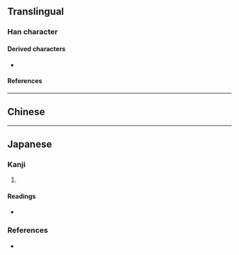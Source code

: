 {{also|労|勞}}
{{character info}}
{{character info|0x2F992}}
==Translingual==
{{stroke order|strokes=7}}
{{Han simplified forms|勞|労|劳}}

===Han character===
{{Han char|rn=19|rad=力|as=05|sn=7|four=|canj=TBKS|ids=⿱𫇦力}}

====Derived characters====
* {{l|mul|[[唠]] [[崂]] [[捞]] [[涝]] [[痨]] [[耢]] [[铹]] [[𣓿]] [[𤙯]] [[𦛨]] [[𫞧]] [[𫢬]] [[𫦰]] [[𫭼]] [[𫺘]] [[𬝃]] [[𬣿]] [[𬧤]] [[𬶗]] [[𭃪]] [[𭧻]] [[𮀤]] [[𮋫]] [[𮔚]] [[𰣔]] [[𰪿]] [[𰮮]] [[𰼋]]}}

====References====
{{Han ref|kx=0147.071|dkj=02328|dj=0331.140|hdz=10368.010|uh=52B3|ud=21171}}
{{Han ref|uh=2F992}}

----

==Chinese==
{{zh-see|勞}}

----

==Japanese==

===Kanji===
{{ja-kanji|grade=|rs=力05}}

# {{alternative form of|ja|勞}}

====Readings====
* {{ja-readings|on=[[ろう]] (rō)|kun=}}

===References===
* {{R:Koseki Moji|027000}}